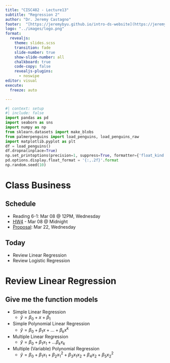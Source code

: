 ```yaml
---
title: "CISC482 - Lecture13"
subtitle: "Regression 2"
author: "Dr. Jeremy Castagno"
footer:  "[https://jeremybyu.github.io/intro-ds-website](https://jeremybyu.github.io/intro-ds-website/)"
logo: "../images/logo.png"
format: 
  revealjs: 
    theme: slides.scss
    transition: fade
    slide-number: true
    show-slide-number: all 
    chalkboard: true
    code-copy: false
    revealjs-plugins:
      - noswipe
editor: visual
execute:
  freeze: auto

---
```



```python
#| context: setup
#| include: false
import pandas as pd
import seaborn as sns 
import numpy as np
from sklearn.datasets import make_blobs
from palmerpenguins import load_penguins, load_penguins_raw
import matplotlib.pyplot as plt
df = load_penguins()
df.dropna(inplace=True)
np.set_printoptions(precision=1, suppress=True, formatter={'float_kind': "{:.1f}".format})
pd.options.display.float_format = '{:,.2f}'.format
np.random.seed(10)
```

# Class Business


## Schedule

- Reading 6-1:  Mar 08 @ 12PM, Wednesday
- [HW4](https://colab.research.google.com/drive/1EdakWIOXLV-1UjUytpgKj6yHMbq-Pvz3?usp=sharing) - Mar 08 @ Midnight
- [Proposal](#project-proposal): Mar 22, Wednesday

## Today

- Review Linear Regression
- Review Logistic Regression

# Review Linear Regression

## Give me the function models

::: incremental
- Simple Linear Regression
  - $\hat{y} = \beta_0 + x + \beta_1$
- Simple Polynomial Linear Regression 
  - $\hat{y} = \beta_0 + \beta_1 x + ... + \beta_k x^k$
- Multiple Linear Regression 
  - $\hat{y} = \beta_0 + \beta_1 x_1 + ... \beta_k x_k$
- Multiple (Variable) Polynomial Regression 
  - $\hat{y} = \beta_0 + \beta_1 x_1 + \beta_2 x_1^2 + \beta_3 x_1 x_2 + \beta_4 x_2 + \beta_5 x_2^2$
:::










